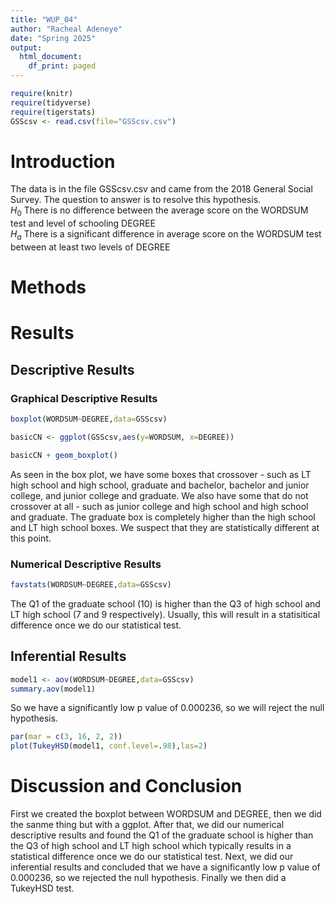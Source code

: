 ```yaml
---
title: "WUP_04"
author: "Racheal Adeneye"
date: "Spring 2025"
output:
  html_document:
    df_print: paged
---
```


```r
require(knitr)
require(tidyverse)
require(tigerstats)
GSScsv <- read.csv(file="GSScsv.csv")
```

# Introduction

<!--In this section you explain what you are trying to show.  Where did the data come from?  What is the research or other question you are trying to answer?!-->

The data is in the file GSScsv.csv and came from the 2018 General Social Survey.  The question to answer is to resolve this hypothesis.  
$H_0$ There is no difference between the average score on the WORDSUM test and level of schooling DEGREE  
$H_a$ There is a significant difference in average score on the WORDSUM test between at least two levels of DEGREE  

# Methods

<!--Mention that you intend to use chatGPT to the greatest extent possible. Give credit to chatGPT when you use it to create code in your report. Decide on your methods:  use "variable analysis" or other appropriate descriptors.  Make sure to choose at least one graphical method and at least one numerical method.!-->

# Results

<!--Divide this section into two sub-sections:  One for your descriptive  results and one for your inferential results.!-->

## Descriptive Results

### Graphical Descriptive Results

<!--Graphical results here.  Make sure to show your code.  Provide appropriate labels for axes, giving units if possible, and provide a good title for the graph, too.  Use the graphical results to describe the patterns if any that exist in the data as focused toward the research question!-->

```r
boxplot(WORDSUM~DEGREE,data=GSScsv)
```

```r
basicCN <- ggplot(GSScsv,aes(y=WORDSUM, x=DEGREE))
```

```r
basicCN + geom_boxplot()
```

As seen in the box plot, we have some boxes that crossover - such as LT high school and high school, graduate and bachelor, bachelor and junior college, and junior college and graduate. We also have some that do not crossover at all - such as junior college and high school and high school and graduate. The graduate box is completely higher than the high school and LT high school boxes. We suspect that they are statistically different at this point.

### Numerical Descriptive Results

<!--Numerical results go here. Use the numerical results to describe the patterns if any that exist in the data as focused toward the research question!-->

```r
favstats(WORDSUM~DEGREE,data=GSScsv)
```

The Q1 of the graduate school (10) is higher than the Q3 of high school and LT high school (7 and 9 respectively). Usually, this will result in a statisitical difference once we do our statistical test.

## Inferential Results

<!--State hypothesis clearly.  Make sure your discussion of the inferential test covers all the aspects that the test output produces, such as test statistic, p-value etc.  Make a decision about the null hypothesis, explain the assumptions on which the selected test/procedure was based, and why the chosen procedure satisfys the assumptions and is appropriate to answer the research question!-->

```r
model1 <- aov(WORDSUM~DEGREE,data=GSScsv)
summary.aov(model1)
```
So we have a significantly low p value of 0.000236, so we will reject the null hypothesis. 

```r
par(mar = c(3, 16, 2, 2))
plot(TukeyHSD(model1, conf.level=.98),las=2)
```

# Discussion and Conclusion

<!--Discussion and conclusion here.  If you found a relationship be sure to consider whether the relationship occurs because one of the variavbles causes the other, or whether they perhasps are related for some other reason.  Watch the chapter 6 videos from the GeorgeTown videos collection.!-->

First we created the boxplot between WORDSUM and DEGREE, then we did the sanme thing but with a ggplot. After that, we did our numerical descriptive results and found the Q1 of the graduate school is higher than the Q3 of high school and LT high school which typically results in a statistical difference once we do our statistical test. Next, we did our inferential results and concluded that we have a significantly low p value of 0.000236, so we rejected the null hypothesis. Finally we then did a TukeyHSD test.
